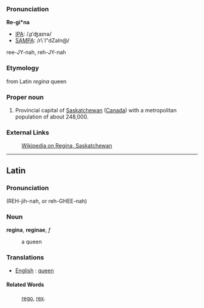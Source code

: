===Pronunciation===

'''Re-gi*na'''
*[[IPA]]: /ɻɪˈʤaɪnə/
*[[SAMPA]]: /r\`I"dZaIn@/
ree-JY-nah, reh-JY-nah

===Etymology===

from Latin ''regina'' queen

===Proper noun===
#Provincial capital of [[Saskatchewan]] ([[Canada]]) with a metropolitan population of about 248,000.

===External Links===

:[[wikipedia:en:Regina, Saskatchewan|Wikipedia on Regina, Saskatchewan]]
----
==Latin==
===Pronunciation===

(REH-jih-nah, or reh-GHEE-nah)
===Noun===
'''regina''', '''reginae''', ''f''

: a queen

===Translations===

*[[English]] : [[queen]]
====Related Words====
: [[rego]], [[rex]].